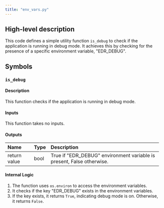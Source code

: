 ```yaml
---
title: "env_vars.py"
---
```


## High-level description
This code defines a simple utility function `is_debug` to check if the application is running in debug mode. It achieves this by checking for the presence of a specific environment variable, "EDR_DEBUG".

## Symbols

### `is_debug`
#### Description
This function checks if the application is running in debug mode.

#### Inputs
This function takes no inputs.

#### Outputs
| Name | Type | Description |
|:-----|:-----|:------------|
| return value | bool | True if "EDR_DEBUG" environment variable is present, False otherwise. |

#### Internal Logic
1.  The function uses `os.environ` to access the environment variables.
2.  It checks if the key "EDR_DEBUG" exists in the environment variables.
3.  If the key exists, it returns `True`, indicating debug mode is on. Otherwise, it returns `False`.
